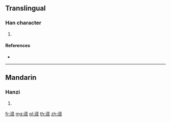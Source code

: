 {{character info/new}}
==Translingual==

===Han character===
{{Han char|rn=162|rad=辵|as=09|sn=13|four=|canj=YYBB}}

# {{defn|Han|sort=辵09}}

====References====
* {{Han ref|kx=1261.060|dkj=38990|hdz=63861.010|uh=9046|ud=36934}}

----

==Mandarin==

===Hanzi===
{{cmn-hanzi|pin=[[tí]] ([[ti2]])|wg=t'i<sup>2</sup>}}

# {{defn|lang=cmn|sort=辵09}}

[[fr:遆]]
[[mg:遆]]
[[pl:遆]]
[[th:遆]]
[[zh:遆]]